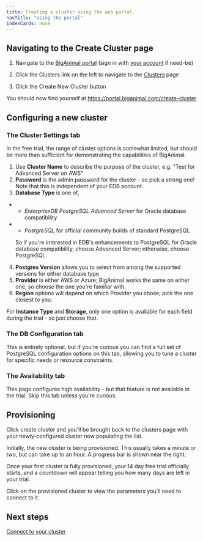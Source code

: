 ```yaml
---
title: Creating a cluster using the web portal
navTitle: "Using the portal" 
indexCards: none
---
```


## Navigating to the Create Cluster page

1. Navigate to the [BigAnimal portal](https://portal.biganimal.com/) (sign in with [your account](../create_account) if need-be)

2. Click the Clusters link on the left to navigate to the [Clusters](https://portal.biganimal.com/clusters) page

3. Click the Create New Cluster button

You should now find yourself at <https://portal.biganimal.com/create-cluster>

## Configuring a new cluster

### The Cluster Settings tab

In the free trial, the range of cluster options is somewhat limited, but should be more than sufficient for demonstrating the capabilities of BigAnimal. 

1. Use **Cluster Name** to describe the purpose of the cluster, e.g. "Test for Advanced Server on AWS"
2. **Password** is the admin password for the cluster - so pick a strong one! Note that this is independent of your EDB account.
3. **Database Type** is one of,

  - - *EnterpriseDB PostgreSQL Advanced Server* for Oracle database compatibility
  - - *PostgreSQL* for official community builds of standard PostgreSQL

    So if you're interested in EDB's enhancements to PostgreSQL for Oracle database compatibility, choose Advanced Server; otherwise, choose PostgreSQL.
4. **Postgres Version** allows you to select from among the supported versions for either database type
4. **Provider** is either AWS or Azure; BigAnimal works the same on either one, so choose the one you're familiar with.
5. **Region** options will depend on which Provider you chose; pick the one closest to you.

For **Instance Type** and **Storage**, only one option is available for each field during the trial - so just choose that.

### The DB Configuration tab

This is entirely optional, but if you're curious you can find a full set of PostgreSQL configuration options on this tab, allowing you to tune a cluster for specific needs or resource constraints.

### The Availability tab

This page configures high availability - but that feature is not available in the trial. Skip this tab unless you're curious.

## Provisioning 

Click create cluster and you'll be brought back to the clusters page with your newly-configured cluster now populating the list.

Initially, the new cluster is being provisioned. This usually takes a minute or two, but can take up to an hour. A progress bar is shown near the right.

Once your first cluster is fully provisioned, your 14 day free trial officially starts, and a countdown will appear telling you how many days are left in your trial.

Click on the provisioned cluster to view the parameters you'll need to connect to it.

## Next steps

[Connect to your cluster](../connect_to_a_cluster)
